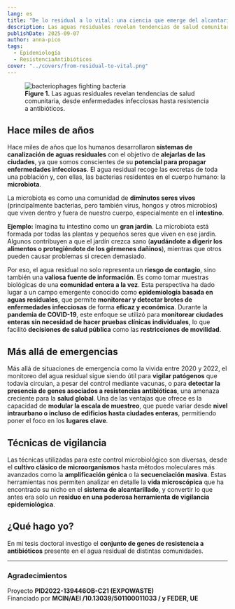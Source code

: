 ```yaml
---
lang: es
title: "De lo residual a lo vital: una ciencia que emerge del alcantarillado"
description: Las aguas residuales revelan tendencias de salud comunitaria, desde enfermedades infecciosas hasta resistencia a antibióticos.
publishDate: 2025-09-07
author: anna-pico
tags:
  - Epidemiología
  - ResistenciaAntibióticos
cover: "../covers/from-residual-to-vital.png"
---
```



<figure>
  <Image src={figure_1} alt="bacteriophages fighting bacteria" />
  <figcaption>
    <strong>Figure 1.</strong>
    Las aguas residuales revelan tendencias de salud comunitaria, desde enfermedades
    infecciosas hasta resistencia a antibióticos.
  </figcaption>
</figure>

## Hace miles de años

Hace miles de años que los humanos desarrollaron **sistemas de canalización de aguas residuales** con el objetivo de **alejarlas de las ciudades**, ya que somos conscientes de su **potencial para propagar enfermedades infecciosas**. El agua residual recoge las excretas de toda una población y, con ellas, las bacterias residentes en el cuerpo humano: la **microbiota**.

La microbiota es como una comunidad de **diminutos seres vivos** (principalmente bacterias, pero también virus, hongos y otros microbios) que viven dentro y fuera de nuestro cuerpo, especialmente en el **intestino**.

**Ejemplo:** Imagina tu intestino como un **gran jardín**. La microbiota está formada por todas las plantas y pequeños seres que viven en ese jardín. Algunos contribuyen a que el jardín crezca sano (**ayudándote a digerir los alimentos o protegiéndote de los gérmenes dañinos**), mientras que otros pueden causar problemas si crecen demasiado.

Por eso, el agua residual no solo representa un **riesgo de contagio**, sino también una **valiosa fuente de información**. Es como tomar muestras biológicas de una **comunidad entera a la vez**. Esta perspectiva ha dado lugar a un campo emergente conocido como **epidemiología basada en aguas residuales**, que permite **monitorear y detectar brotes de enfermedades infecciosas** de forma **eficaz y económica**. Durante la **pandemia de COVID-19**, este enfoque se utilizó para **monitorear ciudades enteras sin necesidad de hacer pruebas clínicas individuales**, lo que facilitó **decisiones de salud pública** como las **restricciones de movilidad**.

## Más allá de emergencias

Más allá de situaciones de emergencia como la vivida entre 2020 y 2022, el monitoreo del agua residual sigue siendo útil para **vigilar patógenos** que todavía circulan, a pesar del control mediante vacunas, o para **detectar la presencia de genes asociados a resistencias antibióticas**, una amenaza creciente para la **salud global**. Una de las ventajas que ofrece es la capacidad de **modular la escala de muestreo**, que puede variar desde **nivel intraurbano o incluso de edificios hasta ciudades enteras**, permitiendo poner el foco en los **lugares clave**.

## Técnicas de vigilancia

Las técnicas utilizadas para este control microbiológico son diversas, desde el **cultivo clásico de microorganismos** hasta métodos moleculares más avanzados como la **amplificación génica** o la **secuenciación masiva**. Estas herramientas nos permiten analizar en detalle la **vida microscópica** que ha encontrado su nicho en el **sistema de alcantarillado**, y convertir lo que antes era solo un **residuo en una poderosa herramienta de vigilancia epidemiológica**.

## ¿Qué hago yo?

En mi tesis doctoral investigo el **conjunto de genes de resistencia a antibióticos** presente en el agua residual de distintas comunidades.

---

### Agradecimientos

Proyecto **PID2022-139446OB-C21 (EXPOWASTE)**  
Financiado por **MCIN/AEI /10.13039/501100011033 / y FEDER, UE**
